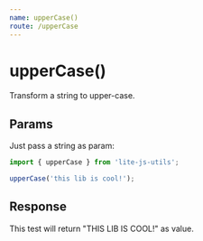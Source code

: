 ```yaml
---
name: upperCase()
route: /upperCase
---
```


# upperCase()

Transform a string to upper-case.

## Params

Just pass a string as param:

```js
import { upperCase } from 'lite-js-utils';

upperCase('this lib is cool!');
```

## Response

This test will return "THIS LIB IS COOL!" as value.
